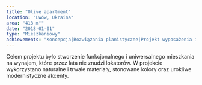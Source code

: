 ```yaml
---
title: "Olive apartment"
location: "Lwów, Ukraina"
area: "413 m²"
date: "2018-01-01"
type: "Mieszkaniowy"
achievements: "Koncepcja|Rozwiązania planistyczne|Projekt wyposażenia i unikalnych elementów|Wizualizacja 3D|Rysunki techniczne"
---
```


Celem projektu było stworzenie funkcjonalnego i uniwersalnego mieszkania na wynajem, które przez lata nie znudzi lokatorów. W projekcie wykorzystano naturalne i trwałe materiały, stonowane kolory oraz urokliwe modernistyczne akcenty.
